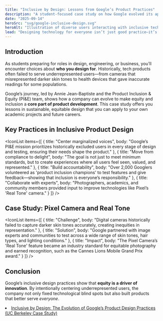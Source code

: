```yaml
---
title: "Inclusive by Design: Lessons from Google’s Product Practices"
description: "A student-focused case study on how Google evolved its approach to inclusive and equitable product design, and what future technologists can learn."
date: "2025-09-14"
heroSrc: "svg/google-inclusive-design.svg"
heroAlt: "Illustration of diverse users interacting with inclusive technology"
lead: "Designing technology for everyone isn’t just good practice—it’s a responsibility. Google’s Product Inclusion & Equity team shows how centering marginalized voices leads to better products and stronger businesses."
---
```


## Introduction

As students preparing for roles in design, engineering, or business, you’ll encounter choices about **who you design for**. Historically, tech products often failed to serve underrepresented users—from cameras that misrepresented darker skin tones to health devices that gave inaccurate readings for some populations.

Google’s journey, led by Annie Jean-Baptiste and the Product Inclusion & Equity (PI&E) team, shows how a company can evolve to make equity and inclusion a **core part of product development**. This case study offers you lessons in sustainable, equitable design that you can apply to your own academic projects and future careers.

## Key Practices in Inclusive Product Design

<IconList
    items={[
        { title: "Center marginalized voices", body: "Google’s PI&E mission prioritizes historically excluded users in every stage of design and testing, ensuring their needs shape the product." },
        { title: "Move from compliance to delight", body: "The goal is not just to meet minimum standards, but to create experiences where all users feel seen, valued, and represented." },
        { title: "Build accountability", body: "Over 2,000 Googlers volunteered as 'product inclusion champions' to test features and give feedback—showing that inclusion is everyone’s responsibility." },
        { title: "Collaborate with experts", body: "Photographers, academics, and community members provided input to improve technologies like Pixel’s 'Real Tone' camera." }
    ]}
/>

## Case Study: Pixel Camera and Real Tone

<IconList
    items={[
        { title: "Challenge", body: "Digital cameras historically failed to capture darker skin tones accurately, creating inequities in representation." },
        { title: "Solution", body: "Google partnered with image experts and communities to test across a wide range of skin tones, hair types, and lighting conditions." },
        { title: "Impact", body: "The Pixel Camera’s 'Real Tone' feature became an industry standard for equitable photography and earned recognition, such as the Cannes Lions Mobile Grand Prix award." }
    ]}
/>

## Conclusion

Google’s inclusive design practices show that **equity is a driver of innovation**. By intentionally centering underrepresented users, the company not only fixed technological blind spots but also built products that better serve *everyone*.

<References>
    <li><a href="https://cases.haas.berkeley.edu/cases/inclusive-by-design-the-evolution-of-googles-product-design-practices/">Inclusive by Design: The Evolution of Google’s Product Design Practices (UC Berkeley Case Study)</a></li>
</References>
